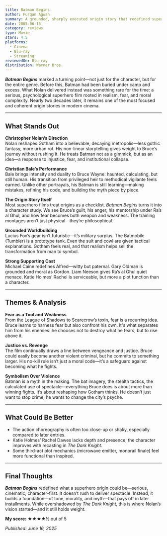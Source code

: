```yaml
---
title: Batman Begins
author: Furqan Agwan
summary: A grounded, sharply executed origin story that redefined superhero films. Nolan’s direction and Bale’s performance elevate Batman Begins into a thoughtful, character-driven reboot that still holds up.
date: 2005-06-15
category: reviews
type: Movie
stars: 4.5
platforms:
  - Cinema
  - Blu-ray
  - Streaming
reviewedOn: Blu-ray
distribution: Warner Bros.
---
```


_**Batman Begins**_ marked a turning point—not just for the character, but for the entire genre. Before this, Batman had been buried under camp and excess. What Nolan delivered instead was something rare for the time: a serious, psychological superhero film rooted in realism, fear, and moral complexity. Nearly two decades later, it remains one of the most focused and coherent origin stories in modern cinema.

---

## What Stands Out

**Christopher Nolan’s Direction**  
Nolan reshapes Gotham into a believable, decaying metropolis—less gothic fantasy, more urban rot. His non-linear storytelling gives weight to Bruce’s journey without rushing it. He treats Batman not as a gimmick, but as an idea—a response to injustice, fear, and institutional collapse.

**Christian Bale’s Performance**  
Bale brings intensity and duality to Bruce Wayne: haunted, calculating, but still human. His transition from privileged heir to methodical vigilante feels earned. Unlike other portrayals, his Batman is still learning—making mistakes, refining his code, and building the myth piece by piece.

**The Origin Story Itself**  
Most superhero films treat origins as a checklist. _Batman Begins_ turns it into a character study. We see Bruce’s guilt, his anger, his mentorship under Ra’s al Ghul, and how fear becomes both weapon and weakness. The training montages aren’t just physical—they’re philosophical.

**Grounded Worldbuilding**  
Lucius Fox’s gear isn’t futuristic—it’s military surplus. The Batmobile (Tumbler) is a prototype tank. Even the suit and cowl are given tactical explanations. Gotham feels real, and that realism helps sell the transformation from man to symbol.

**Strong Supporting Cast**  
Michael Caine redefines Alfred—witty but paternal. Gary Oldman is grounded and moral as Gordon. Liam Neeson gives Ra’s al Ghul quiet menace. Katie Holmes’ Rachel is serviceable, but more a plot function than a character.

---

## Themes & Analysis

**Fear as a Tool and Weakness**  
From the League of Shadows to Scarecrow’s toxin, fear is a recurring idea. Bruce learns to harness fear but also confront his own. It's what separates him from his enemies: he chooses not to destroy what he fears, but to rise above it.

**Justice vs. Revenge**  
The film continually draws a line between vengeance and justice. Bruce could easily become another violent criminal, but he commits to something larger. His no-kill rule isn’t just a moral code—it’s a safeguard against becoming what he fights.

**Symbolism Over Violence**  
Batman is a myth in the making. The bat imagery, the stealth tactics, the calculated use of spectacle—everything Bruce does is about more than winning fights. It’s about reshaping how Gotham thinks. He doesn’t just want to stop crime; he wants to change the city’s psyche.

---

## What Could Be Better

- The action choreography is often too close-up or shaky, especially compared to later entries.
- Katie Holmes’ Rachel Dawes lacks depth and presence; the character improves with recasting in *The Dark Knight*.
- Some third-act plot mechanics (microwave emitter, monorail finale) feel more functional than inspired.

---

## Final Thoughts

_**Batman Begins**_ redefined what a superhero origin could be—serious, cinematic, character-first. It doesn’t rush to deliver spectacle. Instead, it builds a foundation—of tone, morality, and myth—that pays off in later installments. While overshadowed by *The Dark Knight*, this is where Nolan’s vision started—and it still holds weight.

**My score:** ★★★★½ out of 5

_Published: June 16, 2025_
